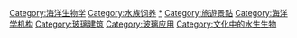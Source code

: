 {{Commonscat|Public aquariums}}

[[Category:海洋生物学|Category:海洋生物学]]
[[Category:水族饲养‎|Category:水族饲养‎]]
[[Category:动物园|*]]
[[Category:旅遊景點|Category:旅遊景點]]
[[Category:海洋学机构|Category:海洋学机构]]
[[Category:玻璃建筑|Category:玻璃建筑]]
[[Category:玻璃应用|Category:玻璃应用]]
[[Category:文化中的水生生物|Category:文化中的水生生物]]